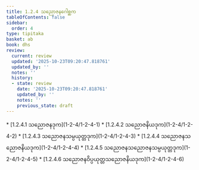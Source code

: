 ```yaml
---
title: 1.2.4 သညောဇနဂေါစ္ဆက
tableOfContents: false
sidebar:
  order: 4
type: tipitaka
basket: ab
book: dhs
review:
  current: review
  updated: '2025-10-23T09:20:47.818761'
  updated_by: ''
  notes: ''
  history:
  - state: review
    date: '2025-10-23T09:20:47.818761'
    updated_by: ''
    notes: ''
    previous_state: draft
---
```



<ReviewStatus review={frontmatter.review} showDetails={true} />

<HypothesisAnnotation frontmatter={frontmatter} />

<DynamicBreadcrumb />



<TableOfContents book="dhs" section="1.2.4">
* [1.2.4.1 သညောဇနဒုက](1-2-4/1-2-4-1)
* [1.2.4.2 သညောဇနိယဒုက](1-2-4/1-2-4-2)
* [1.2.4.3 သညောဇနသမ္ပယုတ္တဒုက](1-2-4/1-2-4-3)
* [1.2.4.4 သညောဇနသညောဇနိယဒုက](1-2-4/1-2-4-4)
* [1.2.4.5 သညောဇနသညောဇနသမ္ပယုတ္တဒုက](1-2-4/1-2-4-5)
* [1.2.4.6 သညောဇနဝိပ္ပယုတ္တသညောဇနိယဒုက](1-2-4/1-2-4-6)
</TableOfContents>